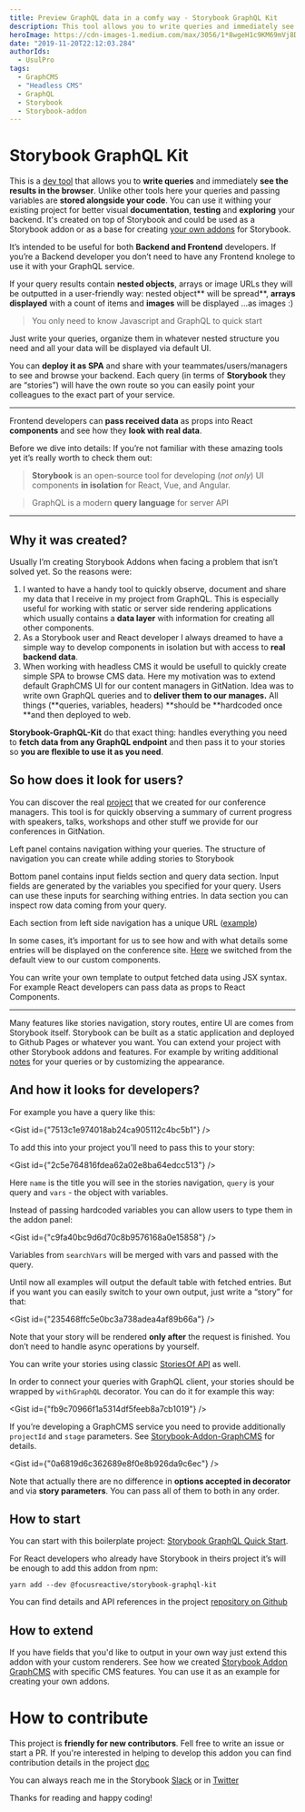 ```yaml
---
title: Preview GraphQL data in a comfy way - Storybook GraphQL Kit
description: This tool allows you to write queries and immediately see the results in the browser. All your queries and variables are stored alongside your code. You can reuse queries from your existing project for better visual documentation, testing and exploring your backend.
heroImage: https://cdn-images-1.medium.com/max/3056/1*8wgeH1c9KM69mVj8DyV-GQ.png
date: "2019-11-20T22:12:03.284"
authorIds:
  - UsulPro
tags:
  - GraphCMS
  - "Headless CMS"
  - GraphQL
  - Storybook
  - Storybook-addon
---
```


# Storybook GraphQL Kit

This is a [dev tool](https://github.com/focusreactive/storybook-graphql-kit) that allows you to **write queries** and immediately **see the results in the browser**. Unlike other tools here your queries and passing variables are **stored alongside your code**. You can use it withing your existing project for better visual **documentation**, **testing** and **exploring** your backend. It's created on top of Storybook and could be used as a Storybook addon or as a base for creating [your own addons](https://github.com/focusreactive/storybook-graphql-kit#authoring-own-addons-based-on-storybook-graphql-kit) for Storybook.

It’s intended to be useful for both **Backend and Frontend** developers. If you’re a Backend developer you don’t need to have any Frontend knolege to use it with your GraphQL service.

<ImageBlock
  src="https://cdn-images-1.medium.com/max/3832/1*HdjB0ioTgNfNXReg2Hc6Ow.gif"
  alt="writing graphql queries${full-width,clickable}"
/>

If your query results contain **nested objects**, arrays or image URLs they will be outputted in a user-friendly way: nested object** will be spread**, **arrays displayed** with a count of items and **images** will be displayed …as images :)

> You only need to know Javascript and GraphQL to quick start

Just write your queries, organize them in whatever nested structure you need and all your data will be displayed via default UI.

You can **deploy it as SPA** and share with your teammates/users/managers to see and browse your backend. Each query (in terms of **Storybook** they are “stories”) will have the own route so you can easily point your colleagues to the exact part of your service.

---

Frontend developers can **pass received data** as props into React **components** and see how they **look with real data**.

Before we dive into details: If you’re not familiar with these amazing tools yet it’s really worth to check them out:

<ImageBlock
  src="https://cdn-images-1.medium.com/max/300/1*6oPrHfFukKwkXpavhriSKQ.png"
  alt="Storybook${small,centered}"
/>

> **Storybook** is an open-source tool for developing (_not only_) UI components **in isolation** for React, Vue, and Angular.

<ImageBlock
  src="https://cdn-images-1.medium.com/max/300/1*u0Fm8eWbobhvjUXdLYHIAw.png"
  alt="GraphQL${small,centered}"
/>

> GraphQL is a modern **query language** for server API

---

## Why it was created?

Usually I’m creating Storybook Addons when facing a problem that isn’t solved yet. So the reasons were:

1.  I wanted to have a handy tool to quickly observe, document and share my data that I receive in my project from GraphQL. This is especially useful for working with static or server side rendering applications which usually contains a **data layer** with information for creating all other components.
2.  As a Storybook user and React developer I always dreamed to have a simple way to develop components in isolation but with access to **real backend data**.
3.  When working with headless CMS it would be usefull to quickly create simple SPA to browse CMS data. Here my motivation was to extend default GraphCMS UI for our content managers in GitNation. Idea was to write own GraphQL queries and to **deliver them to our manages.** All things (**queries, variables, headers) **should be **hardcoded once **and then deployed to web.

**Storybook-GraphQL-Kit** do that exact thing: handles everything you need to **fetch data from any GraphQL endpoint** and then pass it to your stories so **you are flexible to use it as you need**.

## So how does it look for users?

You can discover the real [project](https://focusreactive.github.io/storybook-graphql-kit/?path=/story/speakers--rdb) that we created for our conference managers. This tool is for quickly observing a summary of current progress with speakers, talks, workshops and other stuff we provide for our conferences in GitNation.

<ImageBlock
  src="https://raw.githubusercontent.com/focusreactive/storybook-graphql-kit/master/docs/screenshot-example2.png"
  alt="writing graphql queries${full-width}"
/>

Left panel contains navigation withing your queries. The structure of navigation you can create while adding stories to Storybook

Bottom panel contains input fields section and query data section. Input fields are generated by the variables you specified for your query. Users can use these inputs for searching withing entries. In data section you can inspect row data coming from your query.

<ImageBlock
  src="https://raw.githubusercontent.com/focusreactive/storybook-graphql-kit/master/docs/screenshot-example3.png"
  alt="writing graphql queries${full-width}"
/>

Each section from left side navigation has a unique URL ([example](https://focusreactive.github.io/storybook-graphql-kit/?path=/story/events-react-amsterdam--pages))

In some cases, it’s important for us to see how and with what details some entries will be displayed on the conference site. [Here](https://focusreactive.github.io/storybook-graphql-kit/?path=/story/with-react-components--ram) we switched from the default view to our custom components.

<ImageBlock
  src="https://cdn-images-1.medium.com/max/3056/1*8wgeH1c9KM69mVj8DyV-GQ.png"
  alt="writing graphql queries${full-width}"
/>

You can write your own template to output fetched data using JSX syntax. For example React developers can pass data as props to React Components.

---

Many features like stories navigation, story routes, entire UI are comes from Storybook itself. Storybook can be built as a static application and deployed to Github Pages or whatever you want. You can extend your project with other Storybook addons and features. For example by writing additional [notes](https://github.com/storybookjs/storybook/tree/master/addons/notes) for your queries or by customizing the appearance.

## **And how it looks for developers?**

For example you have a query like this:

<Gist id={"7513c1e974018ab24ca905112c4bc5b1"} />

To add this into your project you’ll need to pass this to your story:

<Gist id={"2c5e764816fdea62a02e8ba64edcc513"} />

Here `name` is the title you will see in the stories navigation, `query` is your query and `vars` - the object with variables.

Instead of passing hardcoded variables you can allow users to type them in the addon panel:

<Gist id={"c9fa40bc9d6d70c8b9576168a0e15858"} />

Variables from `searchVars` will be merged with vars and passed with the query.

Until now all examples will output the default table with fetched entries. But if you want you can easily switch to your own output, just write a “story” for that:

<Gist id={"235468ffc5e0bc3a738adea4af89b66a"} />

Note that your story will be rendered **only after** the request is finished. You don’t need to handle async operations by yourself.

You can write your stories using classic [StoriesOf API](https://storybook.js.org/docs/formats/storiesof-api/) as well.

In order to connect your queries with GraphQL client, your stories should be wrapped by `withGraphQL` decorator. You can do it for example this way:

<Gist id={"fb9c70966f1a5314df5feeb8a7cb1019"} />

If you’re developing a GraphCMS service you need to provide additionally `projectId` and `stage` parameters. See [Storybook-Addon-GraphCMS](https://github.com/focusreactive/storybook-graphql-kit-graphcms) for details.

<Gist id={"0a6819d6c362689e8f0e8b926da9c6ec"} />

Note that actually there are no difference in **options accepted in decorator** and via **story parameters**. You can pass all of them to both in any order.

## How to start

You can start with this boilerplate project: [Storybook GraphQL Quick Start](https://github.com/focusreactive/storybook-graphql-quick-start).

For React developers who already have Storybook in theirs project it’s will be enough to add this addon from npm:

```shell
yarn add --dev @focusreactive/storybook-graphql-kit
```

You can find details and API references in the project [repository on Github](https://github.com/focusreactive/storybook-graphql-kit)

## How to extend

If you have fields that you'd like to output in your own way just extend this addon with your custom renderers. See how we created [Storybook Addon GraphCMS](https://github.com/focusreactive/storybook-graphql-kit-graphcms) with specific CMS features. You can use it as an example for creating your own addons.

# How to contribute

This project is **friendly for new contributors**. Fell free to write an issue or start a PR. If you're interested in helping to develop this addon you can find contribution details in the project [doc](https://github.com/focusreactive/storybook-graphql-kit#contributing)

You can always reach me in the Storybook [Slack](https://now-examples-slackin-rrirkqohko.now.sh/) or in [Twitter](https://twitter.com/UsulPro)

Thanks for reading and happy coding!
